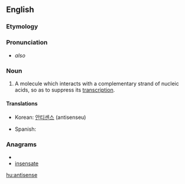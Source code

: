 ==English==

===Etymology===

{{prefix|anti|sense}}

===Pronunciation===

* {{IPA|æntaɪsɛns}} ''also'' {{IPAchar|æntisɛns}}

===Noun===
{{en-noun}}

# {{genetics}} A molecule which interacts with a complementary strand of nucleic acids, so as to suppress its [[transcription]].

====Translations====
{{trans-top|a molecule which suppresses transcription}}
* Korean: [[안티센스]] (antisenseu)
{{trans-mid}}
* Spanish: {{t-|es|antisentido|m}}
{{trans-bottom}}

===Anagrams===
* {{alphagram|aeeinnsst}}
* [[insensate#English|insensate]]


[[hu:antisense]]